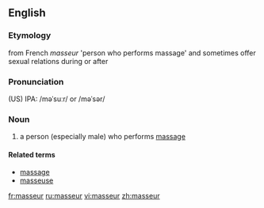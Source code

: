 ==English==
===Etymology===
from French ''masseur'' 'person who performs massage' and sometimes offer sexual relations during or after

===Pronunciation===
(US) IPA: /məˈsuːr/ or /məˈsər/
===Noun===
{{en-noun}}
#a person (especially male) who performs [[massage]]
====Related terms====
*[[massage]]
*[[masseuse]]

[[fr:masseur]]
[[ru:masseur]]
[[vi:masseur]]
[[zh:masseur]]